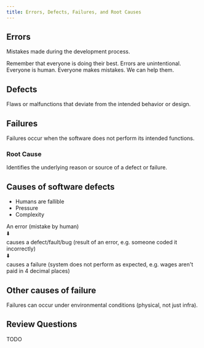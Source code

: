 ```yaml
---
title: Errors, Defects, Failures, and Root Causes
---
```


## Errors

Mistakes made during the development process.

Remember that everyone is doing their best. Errors are unintentional. Everyone is human. Everyone makes mistakes. We can help them.

## Defects

Flaws or malfunctions that deviate from the intended behavior or design.

## Failures

Failures occur when the software does not perform its intended functions.

### Root Cause

Identifies the underlying reason or source of a defect or failure.

## Causes of software defects

* Humans are fallible
* Pressure
* Complexity

An error (mistake by human)   
⬇️  
causes a defect/fault/bug (result of an error, e.g. someone coded it incorrectly)  
⬇️  
causes a failure (system does not perform as expected, e.g. wages aren't paid in 4 decimal places)

## Other causes of failure

Failures can occur under environmental conditions (physical, not just infra).
## Review Questions

<FAQList title="FAQs">
  <FAQ title="What is the difference between a defect and failure?">
    TODO
  </FAQ>
</FAQList>
